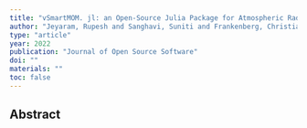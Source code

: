```yaml
---
title: "vSmartMOM. jl: an Open-Source Julia Package for Atmospheric Radiative Transfer and Remote Sensing Tools"
author: "Jeyaram, Rupesh and Sanghavi, Suniti and Frankenberg, Christian"
type: "article"
year: 2022
publication: "Journal of Open Source Software"
doi: ""
materials: ""
toc: false
---
```


## Abstract

